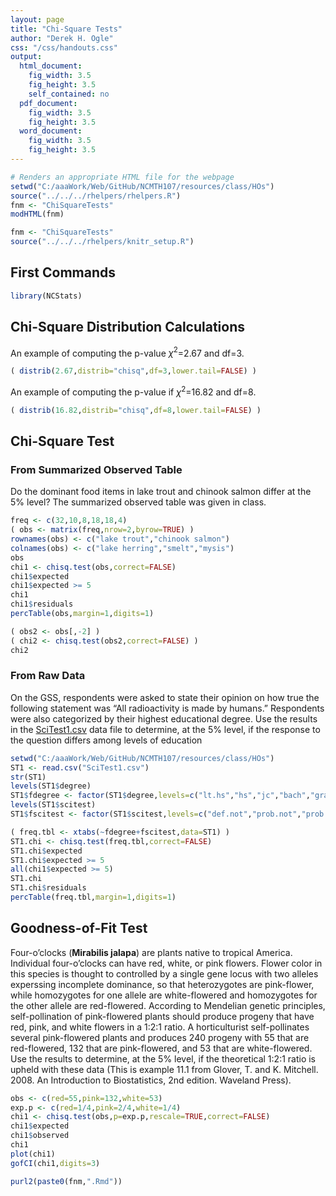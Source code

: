 ```yaml
---
layout: page
title: "Chi-Square Tests"
author: "Derek H. Ogle"
css: "/css/handouts.css"
output:
  html_document:
    fig_width: 3.5
    fig_height: 3.5
    self_contained: no
  pdf_document:
    fig_width: 3.5
    fig_height: 3.5
  word_document:
    fig_width: 3.5
    fig_height: 3.5
---
```


```r
# Renders an appropriate HTML file for the webpage
setwd("C:/aaaWork/Web/GitHub/NCMTH107/resources/class/HOs")
source("../../../rhelpers/rhelpers.R")
fnm <- "ChiSquareTests"
modHTML(fnm)
```

```r
fnm <- "ChiSquareTests"
source("../../../rhelpers/knitr_setup.R")
```

## First Commands
```r
library(NCStats)
```

## Chi-Square Distribution Calculations
An example of computing the p-value $\chi^{2}$=2.67 and df=3.
```r
( distrib(2.67,distrib="chisq",df=3,lower.tail=FALSE) )
```

An example of computing the p-value if $\chi^{2}$=16.82 and df=8.
```r
( distrib(16.82,distrib="chisq",df=8,lower.tail=FALSE) )
```

## Chi-Square Test
### From Summarized Observed Table
Do the dominant food items in lake trout and chinook salmon differ at the 5\% level?  The summarized observed table was given in class.
```r
freq <- c(32,10,8,18,18,4)
( obs <- matrix(freq,nrow=2,byrow=TRUE) )
rownames(obs) <- c("lake trout","chinook salmon")
colnames(obs) <- c("lake herring","smelt","mysis")
obs
chi1 <- chisq.test(obs,correct=FALSE)
chi1$expected
chi1$expected >= 5
chi1
chi1$residuals
percTable(obs,margin=1,digits=1)
```

```r
( obs2 <- obs[,-2] )
( chi2 <- chisq.test(obs2,correct=FALSE) )
chi2
```

### From Raw Data
On the GSS, respondents were asked to state their opinion on how true the following statement was "All radioactivity is made by humans."  Respondents were also categorized by their highest educational degree.  Use the results in the [SciTest1.csv](https://github.com/droglenc/NCData/blob/master/SciTest1.csv) data file to determine, at the 5% level, if the response to the question differs among levels of education

```r
setwd("C:/aaaWork/Web/GitHub/NCMTH107/resources/class/HOs")
ST1 <- read.csv("SciTest1.csv")
str(ST1)
levels(ST1$degree)
ST1$fdegree <- factor(ST1$degree,levels=c("lt.hs","hs","jc","bach","grad"))
levels(ST1$scitest)
ST1$fscitest <- factor(ST1$scitest,levels=c("def.not","prob.not","prob.true","def.true"))
```
```r
( freq.tbl <- xtabs(~fdegree+fscitest,data=ST1) )
ST1.chi <- chisq.test(freq.tbl,correct=FALSE)
ST1.chi$expected
ST1.chi$expected >= 5
all(chi1$expected >= 5)
ST1.chi
ST1.chi$residuals
percTable(freq.tbl,margin=1,digits=1)
```

## Goodness-of-Fit Test
Four-o'clocks (**Mirabilis jalapa**) are plants native to tropical America.  Individual four-o'clocks can have red, white, or pink flowers.  Flower color in this species is thought to controlled by a single gene locus with two alleles experssing incomplete dominance, so that heterozygotes are pink-flower, while homozygotes for one allele are white-flowered and homozygotes for the other allele are red-flowered.  According to Mendelian genetic principles, self-pollination of pink-flowered plants should produce progeny that have red, pink, and white flowers in a 1:2:1 ratio.  A horticulturist self-pollinates several pink-flowered plants and produces 240 progeny with 55 that are red-flowered, 132 that are pink-flowered, and 53 that are white-flowered.  Use the results to determine, at the 5% level, if the theoretical 1:2:1 ratio is upheld with these data (This is example 11.1 from Glover, T. and K. Mitchell.  2008.  An Introduction to Biostatistics, 2nd edition.  Waveland Press).

```r
obs <- c(red=55,pink=132,white=53)
exp.p <- c(red=1/4,pink=2/4,white=1/4)
chi1 <- chisq.test(obs,p=exp.p,rescale=TRUE,correct=FALSE)
chi1$expected
chi1$observed
chi1
plot(chi1)
gofCI(chi1,digits=3)
```

```r
purl2(paste0(fnm,".Rmd"))
```
